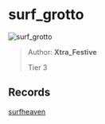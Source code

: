 
# surf_grotto

![surf_grotto](https://raw.githubusercontent.com/Sayt123/SurfMapPics/Maps-and-bonuses/csgo/surf_grotto.jpg)

> Author: **Xtra_Festive**
>
> Tier 3

## Records

[surfheaven](https://surfheaven.eu/map/surf_grotto)
